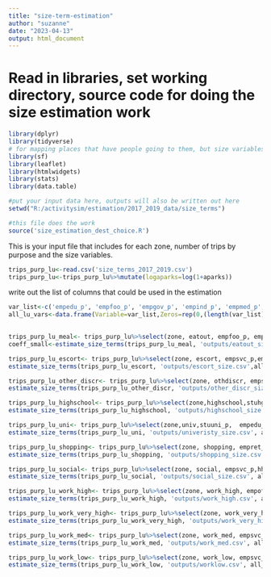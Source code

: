 ```yaml
---
title: "size-term-estimation"
author: "suzanne"
date: "2023-04-13"
output: html_document
---
```


# Read in libraries, set working directory, source code for doing the size estimation work
```r
library(dplyr)
library(tidyverse)
# for mapping places that have people going to them, but size variables are zero:
library(sf)
library(leaflet)
library(htmlwidgets)
library(stats)
library(data.table)

#put your input data here, outputs will also be written out here
setwd("R:/activitysim/estimation/2017_2019_data/size_terms")

#this file does the work
source('size_estimation_dest_choice.R')

```


This is your input file that includes for each zone, number of trips by purpose and the size variables.
```r

trips_purp_lu<-read.csv('size_terms_2017_2019.csv')
trips_purp_lu<-trips_purp_lu%>%mutate(logaparks=log(1+aparks))

```



write out the list of columns that could be used in the estimation
```r

var_list<-c('empedu_p',	'empfoo_p', 'empgov_p',	'empind_p',	'empmed_p',	'empofc_p',	'empoth_p',	'empret_p',	'emprsc_p',	'empsvc_p',	'emptot_p',	'hh_p',	'stugrd_p',	'stuhgh_p',	'stuuni_p',	'logaparks')
all_lu_vars<-data.frame(Variable=var_list,Zeros=rep(0,(length(var_list))))
 

```



```r
trips_purp_lu_meal<- trips_purp_lu%>%select(zone, eatout, empfoo_p, empret_p, empsvc_p, empofc_p)
coeff_small<-estimate_size_terms(trips_purp_lu_meal, 'outputs/eatout_size.csv', all_lu_vars)

```


```r
trips_purp_lu_escort<- trips_purp_lu%>%select(zone, escort, empsvc_p,empedu_p,  empgov_p, empret_p, empmed_p,  hh_p, stugrd_p, stuhgh_p)
estimate_size_terms(trips_purp_lu_escort, 'outputs/escort_size.csv',all_lu_vars)

```



```r
trips_purp_lu_other_discr<- trips_purp_lu%>%select(zone, othdiscr, empsvc_p,empedu_p,empfoo_p,empret_p,hh_p, logaparks)
estimate_size_terms(trips_purp_lu_other_discr, 'outputs/other_discr_size.csv', all_lu_vars)
```

```r
trips_purp_lu_highschool<- trips_purp_lu%>%select(zone,highschool,stuhgh_p,  empedu_p)
estimate_size_terms(trips_purp_lu_highschool, 'outputs/highschool_size.csv', all_lu_vars)

```

```r
trips_purp_lu_uni<- trips_purp_lu%>%select(zone,univ,stuuni_p,  empedu_p)
estimate_size_terms(trips_purp_lu_uni, 'outputs/univeristy_size.csv', all_lu_vars)

```

```r
trips_purp_lu_shopping<- trips_purp_lu%>%select(zone, shopping, empret_p, empfoo_p, empoth_p, empsvc_p, hh_p)
estimate_size_terms(trips_purp_lu_shopping, 'outputs/shopping_size.csv', all_lu_vars)

```
```r
trips_purp_lu_social<- trips_purp_lu%>%select(zone, social, empsvc_p,hh_p, empfoo_p, empsvc_p, empret_p, empoth_p, logaparks)
estimate_size_terms(trips_purp_lu_social, 'outputs/social_size.csv', all_lu_vars)

```
```r
trips_purp_lu_work_high<- trips_purp_lu%>%select(zone, work_high, empofc_p,empsvc_p, empedu_p, empfoo_p, empind_p, empmed_p,  empoth_p)
estimate_size_terms(trips_purp_lu_work_high, 'outputs/work_high.csv', all_lu_vars)

```
```r
trips_purp_lu_work_very_high<- trips_purp_lu%>%select(zone, work_very_high, empofc_p, empsvc_p, empedu_p, empfoo_p, empind_p, empmed_p)
estimate_size_terms(trips_purp_lu_work_very_high, 'outputs/work_very_high.csv', all_lu_vars)
```
```r
trips_purp_lu_work_med<- trips_purp_lu%>%select(zone, work_med, empsvc_p, empfoo_p, empofc_p, empoth_p, empret_p, empind_p, empmed_p,  empoth_p,empedu_p)
estimate_size_terms(trips_purp_lu_work_med, 'outputs/work_med.csv', all_lu_vars)
```
```r
trips_purp_lu_work_low<- trips_purp_lu%>%select(zone, work_low, empsvc_p, empfoo_p, empofc_p, empoth_p, empret_p, empind_p, empmed_p,  empoth_p,empedu_p,logaparks)
estimate_size_terms(trips_purp_lu_work_low, 'outputs/worklow.csv', all_lu_vars)
```
